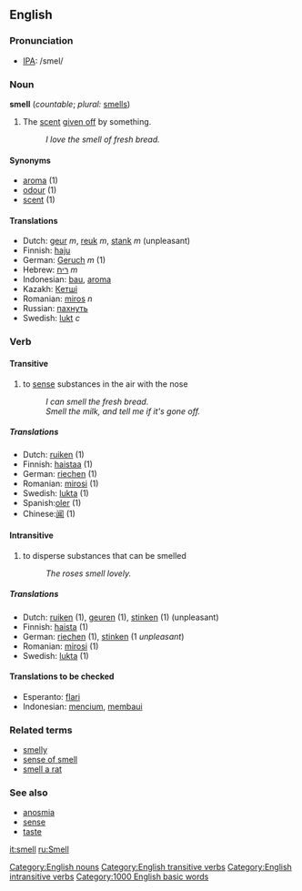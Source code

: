 ==English==
=== Pronunciation ===
*[[w:IPA|IPA]]: /smel/

=== Noun ===
[[Category:English nouns]]
'''smell''' (''countable''; ''plural:'' [[smells]])

#The [[scent]] [[give off|given off]] by something.
#:''I love the smell of fresh bread.''

====Synonyms====
*[[aroma]] (1)
*[[odour]] (1)
*[[scent]] (1)

==== Translations ====
*Dutch: [[geur]] ''m'', [[reuk]] ''m'', [[stank]] ''m'' (unpleasant)
*Finnish: [[haju]]
*German: [[Geruch]] ''m'' (1)
*Hebrew: [[ריח]] ''m''
*Indonesian: [[bau]], [[aroma]]
*Kazakh: [[Кетшi]]
*Romanian: [[miros]] ''n''
*Russian: [[пахнуть]]
*Swedish: [[lukt]] ''c''

=== Verb === 
{{en-infl-reg-consonant|smell||}}

{{en-infl-irreg|smell|smells|smelling|smelt|smelt}}
====Transitive====
[[Category:English transitive verbs]]
# to [[sense]] substances in the air with the nose  
#:''I can smell the fresh bread.''
#:''Smell the milk, and tell me if it's gone off.''

=====Translations=====
*Dutch: [[ruiken]] (1)
*Finnish: [[haistaa]] (1)
*German: [[riechen]] (1)
*Romanian: [[mirosi]] (1)
*Swedish: [[lukta]] (1)
*Spanish:[[oler]] (1)
*Chinese:[[闻]] (1)

====Intransitive====
[[Category:English intransitive verbs]]
# to disperse substances that can be smelled 
#:''The roses smell lovely.''

=====Translations=====
*Dutch: [[ruiken]] (1), [[geuren]] (1), [[stinken]] (1) (unpleasant)
*Finnish: [[haista]] (1)
*German: [[riechen]] (1), [[stinken]] (1 ''unpleasant'')
*Romanian: [[mirosi]] (1)
*Swedish: [[lukta]] (1)

====Translations to be checked====
*Esperanto: [[flari]]
*Indonesian: [[cium|mencium]], [[bau|membaui]]

===Related terms===
*[[smelly]]
*[[sense of smell]]
*[[smell a rat]]

===See also===
*[[anosmia]]
*[[sense]]
*[[taste]]

[[Category:1000 English basic words]]

[[it:smell]]
[[ru:Smell]]